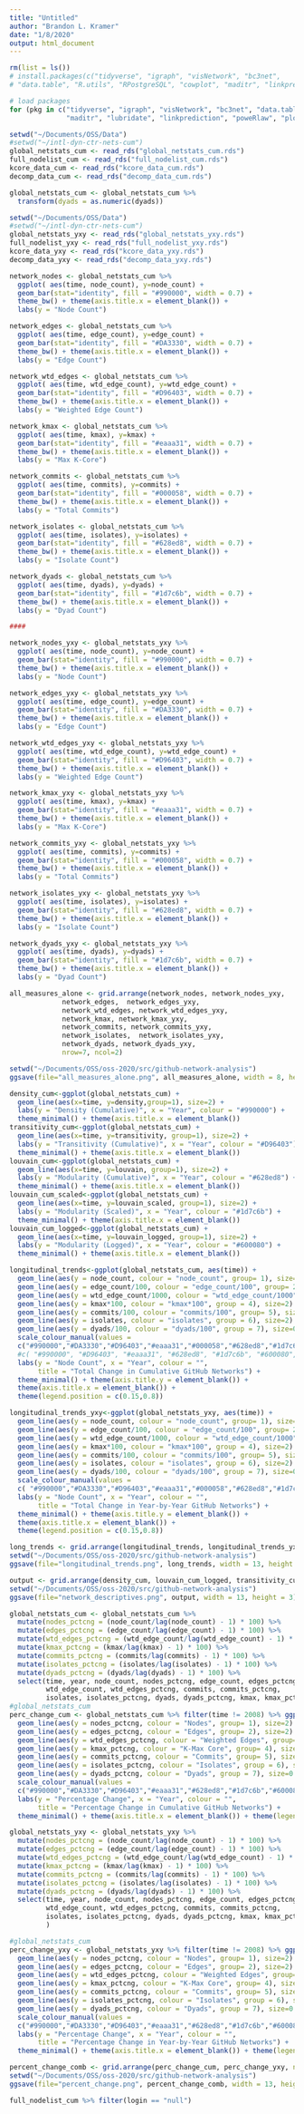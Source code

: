 ```yaml
---
title: "Untitled"
author: "Brandon L. Kramer"
date: "1/8/2020"
output: html_document
---
```


```r
rm(list = ls())
# install.packages(c("tidyverse", "igraph", "visNetwork", "bc3net", 
# "data.table", "R.utils", "RPostgreSQL", "cowplot", "maditr", "linkprediction", "poweRlaw"))

# load packages 
for (pkg in c("tidyverse", "igraph", "visNetwork", "bc3net", "data.table", "R.utils", "RPostgreSQL", "cowplot",
              "maditr", "lubridate", "linkprediction", "poweRlaw", "plotly","gridExtra", "rmarkdown")) {library(pkg, character.only = TRUE)}

setwd("~/Documents/OSS/Data")
#setwd("~/intl-dyn-ctr-nets-cum")
global_netstats_cum <- read_rds("global_netstats_cum.rds")
full_nodelist_cum <- read_rds("full_nodelist_cum.rds")
kcore_data_cum <- read_rds("kcore_data_cum.rds")
decomp_data_cum <- read_rds("decomp_data_cum.rds")

global_netstats_cum <- global_netstats_cum %>% 
  transform(dyads = as.numeric(dyads))

setwd("~/Documents/OSS/Data")
#setwd("~/intl-dyn-ctr-nets-cum")
global_netstats_yxy <- read_rds("global_netstats_yxy.rds")
full_nodelist_yxy <- read_rds("full_nodelist_yxy.rds")
kcore_data_yxy <- read_rds("kcore_data_yxy.rds")
decomp_data_yxy <- read_rds("decomp_data_yxy.rds")

```

```r
network_nodes <- global_netstats_cum %>% 
  ggplot( aes(time, node_count), y=node_count) +
  geom_bar(stat="identity", fill = "#990000", width = 0.7) + 
  theme_bw() + theme(axis.title.x = element_blank()) +
  labs(y = "Node Count")

network_edges <- global_netstats_cum %>% 
  ggplot( aes(time, edge_count), y=edge_count) +
  geom_bar(stat="identity", fill = "#DA3330", width = 0.7) + 
  theme_bw() + theme(axis.title.x = element_blank()) +
  labs(y = "Edge Count")

network_wtd_edges <- global_netstats_cum %>% 
  ggplot( aes(time, wtd_edge_count), y=wtd_edge_count) +
  geom_bar(stat="identity", fill = "#D96403", width = 0.7) +
  theme_bw() + theme(axis.title.x = element_blank()) +
  labs(y = "Weighted Edge Count")

network_kmax <- global_netstats_cum %>% 
  ggplot( aes(time, kmax), y=kmax) +
  geom_bar(stat="identity", fill = "#eaaa31", width = 0.7) + 
  theme_bw() + theme(axis.title.x = element_blank()) +
  labs(y = "Max K-Core")

network_commits <- global_netstats_cum %>% 
  ggplot( aes(time, commits), y=commits) +
  geom_bar(stat="identity", fill = "#000058", width = 0.7) + 
  theme_bw() + theme(axis.title.x = element_blank()) +
  labs(y = "Total Commits")

network_isolates <- global_netstats_cum %>% 
  ggplot( aes(time, isolates), y=isolates) +
  geom_bar(stat="identity", fill = "#628ed8", width = 0.7) + 
  theme_bw() + theme(axis.title.x = element_blank()) +
  labs(y = "Isolate Count")

network_dyads <- global_netstats_cum %>% 
  ggplot( aes(time, dyads), y=dyads) +
  geom_bar(stat="identity", fill = "#1d7c6b", width = 0.7) + 
  theme_bw() + theme(axis.title.x = element_blank()) +
  labs(y = "Dyad Count")

####

network_nodes_yxy <- global_netstats_yxy %>% 
  ggplot( aes(time, node_count), y=node_count) +
  geom_bar(stat="identity", fill = "#990000", width = 0.7) + 
  theme_bw() + theme(axis.title.x = element_blank()) +
  labs(y = "Node Count")

network_edges_yxy <- global_netstats_yxy %>% 
  ggplot( aes(time, edge_count), y=edge_count) +
  geom_bar(stat="identity", fill = "#DA3330", width = 0.7) + 
  theme_bw() + theme(axis.title.x = element_blank()) +
  labs(y = "Edge Count")

network_wtd_edges_yxy <- global_netstats_yxy %>% 
  ggplot( aes(time, wtd_edge_count), y=wtd_edge_count) +
  geom_bar(stat="identity", fill = "#D96403", width = 0.7) +
  theme_bw() + theme(axis.title.x = element_blank()) +
  labs(y = "Weighted Edge Count")

network_kmax_yxy <- global_netstats_yxy %>% 
  ggplot( aes(time, kmax), y=kmax) +
  geom_bar(stat="identity", fill = "#eaaa31", width = 0.7) + 
  theme_bw() + theme(axis.title.x = element_blank()) +
  labs(y = "Max K-Core")

network_commits_yxy <- global_netstats_yxy %>% 
  ggplot( aes(time, commits), y=commits) +
  geom_bar(stat="identity", fill = "#000058", width = 0.7) + 
  theme_bw() + theme(axis.title.x = element_blank()) +
  labs(y = "Total Commits")

network_isolates_yxy <- global_netstats_yxy %>% 
  ggplot( aes(time, isolates), y=isolates) +
  geom_bar(stat="identity", fill = "#628ed8", width = 0.7) + 
  theme_bw() + theme(axis.title.x = element_blank()) +
  labs(y = "Isolate Count")

network_dyads_yxy <- global_netstats_yxy %>% 
  ggplot( aes(time, dyads), y=dyads) +
  geom_bar(stat="identity", fill = "#1d7c6b", width = 0.7) + 
  theme_bw() + theme(axis.title.x = element_blank()) +
  labs(y = "Dyad Count")

all_measures_alone <- grid.arrange(network_nodes, network_nodes_yxy, 
             network_edges,  network_edges_yxy,
             network_wtd_edges, network_wtd_edges_yxy,
             network_kmax, network_kmax_yxy,
             network_commits, network_commits_yxy,
             network_isolates,  network_isolates_yxy,
             network_dyads, network_dyads_yxy, 
             nrow=7, ncol=2)

setwd("~/Documents/OSS/oss-2020/src/github-network-analysis")
ggsave(file="all_measures_alone.png", all_measures_alone, width = 8, height = 10)

```

```r

density_cum<-ggplot(global_netstats_cum) + 
  geom_line(aes(x=time, y=density,group=1), size=2) + 
  labs(y = "Density (Cumulative)", x = "Year", colour = "#990000") + 
  theme_minimal() + theme(axis.title.x = element_blank())
transitivity_cum<-ggplot(global_netstats_cum) + 
  geom_line(aes(x=time, y=transitivity, group=1), size=2) + 
  labs(y = "Transitivity (Cumulative)", x = "Year", colour = "#D96403") + 
  theme_minimal() + theme(axis.title.x = element_blank())
louvain_cum<-ggplot(global_netstats_cum) + 
  geom_line(aes(x=time, y=louvain, group=1), size=2) + 
  labs(y = "Modularity (Cumulative)", x = "Year", colour = "#628ed8") +
  theme_minimal() + theme(axis.title.x = element_blank())
louvain_cum_scaled<-ggplot(global_netstats_cum) + 
  geom_line(aes(x=time, y=louvain_scaled, group=1), size=2) + 
  labs(y = "Modularity (Scaled)", x = "Year", colour = "#1d7c6b") +
  theme_minimal() + theme(axis.title.x = element_blank())
louvain_cum_logged<-ggplot(global_netstats_cum) + 
  geom_line(aes(x=time, y=louvain_logged, group=1), size=2) + 
  labs(y = "Modularity (Logged)", x = "Year", colour = "#600080") + 
  theme_minimal() + theme(axis.title.x = element_blank())

longitudinal_trends<-ggplot(global_netstats_cum, aes(time)) + 
  geom_line(aes(y = node_count, colour = "node_count", group= 1), size=2) + 
  geom_line(aes(y = edge_count/100, colour = "edge_count/100", group= 2), size=2) +
  geom_line(aes(y = wtd_edge_count/1000, colour = "wtd_edge_count/1000", group= 3), size=2) +
  geom_line(aes(y = kmax*100, colour = "kmax*100", group = 4), size=2) +
  geom_line(aes(y = commits/100, colour = "commits/100", group= 5), size=2) +   
  geom_line(aes(y = isolates, colour = "isolates", group = 6), size=2) +
  geom_line(aes(y = dyads/100, colour = "dyads/100", group = 7), size=0.5) + 
  scale_colour_manual(values = 
  c("#990000","#DA3330","#D96403","#eaaa31","#000058","#628ed8","#1d7c6b")) +                   
  #c( "#990000", "#D96403", "#eaaa31", "#628ed8", "#1d7c6b", "#600080", "#DA3330")) + 
  labs(y = "Node Count", x = "Year", colour = "",
       title = "Total Change in Cumulative GitHub Networks") +
  theme_minimal() + theme(axis.title.y = element_blank()) +
  theme(axis.title.x = element_blank()) + 
  theme(legend.position = c(0.15,0.8))

longitudinal_trends_yxy<-ggplot(global_netstats_yxy, aes(time)) + 
  geom_line(aes(y = node_count, colour = "node_count", group= 1), size=2) + 
  geom_line(aes(y = edge_count/100, colour = "edge_count/100", group= 2), size=2) +
  geom_line(aes(y = wtd_edge_count/1000, colour = "wtd_edge_count/1000", group= 3), size=2) +
  geom_line(aes(y = kmax*100, colour = "kmax*100", group = 4), size=2) +
  geom_line(aes(y = commits/100, colour = "commits/100", group= 5), size=2) +   
  geom_line(aes(y = isolates, colour = "isolates", group = 6), size=2) +
  geom_line(aes(y = dyads/100, colour = "dyads/100", group = 7), size=0.5) + 
  scale_colour_manual(values = 
  c( "#990000","#DA3330","#D96403","#eaaa31","#000058","#628ed8","#1d7c6b")) + 
  labs(y = "Node Count", x = "Year", colour = "",
       title = "Total Change in Year-by-Year GitHub Networks") +
  theme_minimal() + theme(axis.title.y = element_blank()) +
  theme(axis.title.x = element_blank()) + 
  theme(legend.position = c(0.15,0.8))

long_trends <- grid.arrange(longitudinal_trends, longitudinal_trends_yxy, nrow=1, ncol=2)
setwd("~/Documents/OSS/oss-2020/src/github-network-analysis")
ggsave(file="longitudinal_trends.png", long_trends, width = 13, height = 4)

output <- grid.arrange(density_cum, louvain_cum_logged, transitivity_cum, nrow=1, ncol=3)
setwd("~/Documents/OSS/oss-2020/src/github-network-analysis")
ggsave(file="network_descriptives.png", output, width = 13, height = 3)
```

```r

global_netstats_cum <- global_netstats_cum %>% 
  mutate(nodes_pctcng = (node_count/lag(node_count) - 1) * 100) %>% 
  mutate(edges_pctcng = (edge_count/lag(edge_count) - 1) * 100) %>% 
  mutate(wtd_edges_pctcng = (wtd_edge_count/lag(wtd_edge_count) - 1) * 100) %>% 
  mutate(kmax_pctcng = (kmax/lag(kmax) - 1) * 100) %>%
  mutate(commits_pctcng = (commits/lag(commits) - 1) * 100) %>% 
  mutate(isolates_pctcng = (isolates/lag(isolates) - 1) * 100) %>% 
  mutate(dyads_pctcng = (dyads/lag(dyads) - 1) * 100) %>% 
  select(time, year, node_count, nodes_pctcng, edge_count, edges_pctcng, 
         wtd_edge_count, wtd_edges_pctcng, commits, commits_pctcng, 
         isolates, isolates_pctcng, dyads, dyads_pctcng, kmax, kmax_pctcng)
#global_netstats_cum
perc_change_cum <- global_netstats_cum %>% filter(time != 2008) %>% ggplot(aes(time)) + 
  geom_line(aes(y = nodes_pctcng, colour = "Nodes", group= 1), size=2) + 
  geom_line(aes(y = edges_pctcng, colour = "Edges", group= 2), size=2) +
  geom_line(aes(y = wtd_edges_pctcng, colour = "Weighted Edges", group= 3), size=2) +
  geom_line(aes(y = kmax_pctcng, colour = "K-Max Core", group= 4), size=2) +
  geom_line(aes(y = commits_pctcng, colour = "Commits", group= 5), size=2) +   
  geom_line(aes(y = isolates_pctcng, colour = "Isolates", group = 6), size=2) +
  geom_line(aes(y = dyads_pctcng, colour = "Dyads", group = 7), size=0.5) + 
  scale_colour_manual(values = 
  c("#990000","#DA3330","#D96403","#eaaa31","#628ed8","#1d7c6b","#600080")) + 
  labs(y = "Percentage Change", x = "Year", colour = "",
       title = "Percentage Change in Cumulative GitHub Networks") + 
  theme_minimal() + theme(axis.title.x = element_blank()) + theme(legend.position = c(0.78,0.8))

global_netstats_yxy <- global_netstats_yxy %>% 
  mutate(nodes_pctcng = (node_count/lag(node_count) - 1) * 100) %>% 
  mutate(edges_pctcng = (edge_count/lag(edge_count) - 1) * 100) %>% 
  mutate(wtd_edges_pctcng = (wtd_edge_count/lag(wtd_edge_count) - 1) * 100) %>% 
  mutate(kmax_pctcng = (kmax/lag(kmax) - 1) * 100) %>%
  mutate(commits_pctcng = (commits/lag(commits) - 1) * 100) %>% 
  mutate(isolates_pctcng = (isolates/lag(isolates) - 1) * 100) %>% 
  mutate(dyads_pctcng = (dyads/lag(dyads) - 1) * 100) %>% 
  select(time, year, node_count, nodes_pctcng, edge_count, edges_pctcng, 
         wtd_edge_count, wtd_edges_pctcng, commits, commits_pctcng, 
         isolates, isolates_pctcng, dyads, dyads_pctcng, kmax, kmax_pctcng
         )

#global_netstats_cum
perc_change_yxy <- global_netstats_yxy %>% filter(time != 2008) %>% ggplot(aes(time)) + 
  geom_line(aes(y = nodes_pctcng, colour = "Nodes", group= 1), size=2) + 
  geom_line(aes(y = edges_pctcng, colour = "Edges", group= 2), size=2) +
  geom_line(aes(y = wtd_edges_pctcng, colour = "Weighted Edges", group= 3), size=2) +
  geom_line(aes(y = kmax_pctcng, colour = "K-Max Core", group= 4), size=2) +
  geom_line(aes(y = commits_pctcng, colour = "Commits", group= 5), size=2) +   
  geom_line(aes(y = isolates_pctcng, colour = "Isolates", group = 6), size=2) +
  geom_line(aes(y = dyads_pctcng, colour = "Dyads", group = 7), size=0.5) + 
  scale_colour_manual(values = 
  c("#990000","#DA3330","#D96403","#eaaa31","#628ed8","#1d7c6b","#600080")) +
  labs(y = "Percentage Change", x = "Year", colour = "",
       title = "Percentage Change in Year-by-Year GitHub Networks") + 
  theme_minimal() + theme(axis.title.x = element_blank()) + theme(legend.position = c(0.78,0.8))

percent_change_comb <- grid.arrange(perc_change_cum, perc_change_yxy, nrow=1, ncol=2)
setwd("~/Documents/OSS/oss-2020/src/github-network-analysis")
ggsave(file="percent_change.png", percent_change_comb, width = 13, height = 4)

```

```r

full_nodelist_cum %>% filter(login == "null")
```


